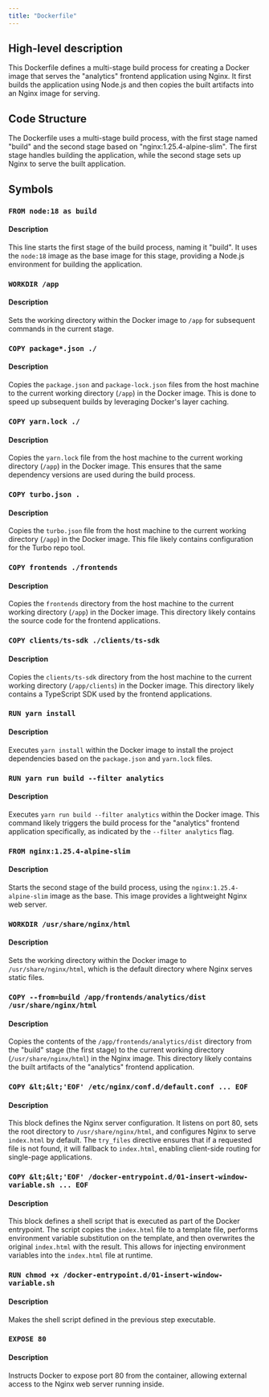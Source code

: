 ```yaml
---
title: "Dockerfile"
---
```


## High-level description
This Dockerfile defines a multi-stage build process for creating a Docker image that serves the "analytics" frontend application using Nginx. It first builds the application using Node.js and then copies the built artifacts into an Nginx image for serving.

## Code Structure
The Dockerfile uses a multi-stage build process, with the first stage named "build" and the second stage based on "nginx:1.25.4-alpine-slim". The first stage handles building the application, while the second stage sets up Nginx to serve the built application.

## Symbols
### `FROM node:18 as build`
#### Description
This line starts the first stage of the build process, naming it "build". It uses the `node:18` image as the base image for this stage, providing a Node.js environment for building the application.

### `WORKDIR /app`
#### Description
Sets the working directory within the Docker image to `/app` for subsequent commands in the current stage.

### `COPY package*.json ./`
#### Description
Copies the `package.json` and `package-lock.json` files from the host machine to the current working directory (`/app`) in the Docker image. This is done to speed up subsequent builds by leveraging Docker's layer caching.

### `COPY yarn.lock ./`
#### Description
Copies the `yarn.lock` file from the host machine to the current working directory (`/app`) in the Docker image. This ensures that the same dependency versions are used during the build process.

### `COPY turbo.json .`
#### Description
Copies the `turbo.json` file from the host machine to the current working directory (`/app`) in the Docker image. This file likely contains configuration for the Turbo repo tool.

### `COPY frontends ./frontends`
#### Description
Copies the `frontends` directory from the host machine to the current working directory (`/app`) in the Docker image. This directory likely contains the source code for the frontend applications.

### `COPY clients/ts-sdk ./clients/ts-sdk`
#### Description
Copies the `clients/ts-sdk` directory from the host machine to the current working directory (`/app/clients`) in the Docker image. This directory likely contains a TypeScript SDK used by the frontend applications.

### `RUN yarn install`
#### Description
Executes `yarn install` within the Docker image to install the project dependencies based on the `package.json` and `yarn.lock` files.

### `RUN yarn run build --filter analytics`
#### Description
Executes `yarn run build --filter analytics` within the Docker image. This command likely triggers the build process for the "analytics" frontend application specifically, as indicated by the `--filter analytics` flag.

### `FROM nginx:1.25.4-alpine-slim`
#### Description
Starts the second stage of the build process, using the `nginx:1.25.4-alpine-slim` image as the base. This image provides a lightweight Nginx web server.

### `WORKDIR /usr/share/nginx/html`
#### Description
Sets the working directory within the Docker image to `/usr/share/nginx/html`, which is the default directory where Nginx serves static files.

### `COPY --from=build /app/frontends/analytics/dist /usr/share/nginx/html`
#### Description
Copies the contents of the `/app/frontends/analytics/dist` directory from the "build" stage (the first stage) to the current working directory (`/usr/share/nginx/html`) in the Nginx image. This directory likely contains the built artifacts of the "analytics" frontend application.

### `COPY &lt;&lt;'EOF' /etc/nginx/conf.d/default.conf ... EOF`
#### Description
This block defines the Nginx server configuration. It listens on port 80, sets the root directory to `/usr/share/nginx/html`, and configures Nginx to serve `index.html` by default. The `try_files` directive ensures that if a requested file is not found, it will fallback to `index.html`, enabling client-side routing for single-page applications.

### `COPY &lt;&lt;'EOF' /docker-entrypoint.d/01-insert-window-variable.sh ... EOF`
#### Description
This block defines a shell script that is executed as part of the Docker entrypoint. The script copies the `index.html` file to a template file, performs environment variable substitution on the template, and then overwrites the original `index.html` with the result. This allows for injecting environment variables into the `index.html` file at runtime.

### `RUN chmod +x /docker-entrypoint.d/01-insert-window-variable.sh`
#### Description
Makes the shell script defined in the previous step executable.

### `EXPOSE 80`
#### Description
Instructs Docker to expose port 80 from the container, allowing external access to the Nginx web server running inside.
